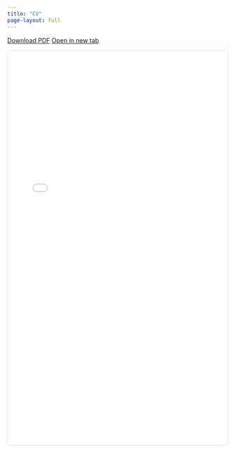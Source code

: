 ```yaml
---
title: "CV"
page-layout: full
---
```


::: cv-actions
<a class="btn btn-primary" href="Tanmoy_Biswas_CV.pdf" download>Download PDF</a> <a class="btn btn-outline-secondary" href="Tanmoy_Biswas_CV.pdf" target="_blank">Open in new tab</a>
:::

<iframe src="Tanmoy_Biswas_CV.pdf" width="100%" height="900" style="border:1px solid #ddd; border-radius:8px;">

</iframe>
